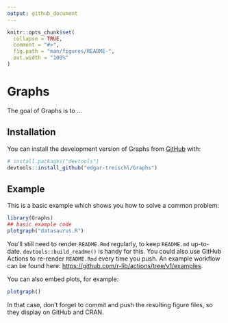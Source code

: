 ```yaml
---
output: github_document
---
```


<!-- README.md is generated from README.Rmd. Please edit that file -->

```r
knitr::opts_chunk$set(
  collapse = TRUE,
  comment = "#>",
  fig.path = "man/figures/README-",
  out.width = "100%"
)
```

# Graphs

<!-- badges: start -->
<!-- badges: end -->

The goal of Graphs is to ...

## Installation

You can install the development version of Graphs from [GitHub](https://github.com/) with:

``` r
# install.packages("devtools")
devtools::install_github("edgar-treischl/Graphs")
```

## Example

This is a basic example which shows you how to solve a common problem:

```r
library(Graphs)
## basic example code
plotgraph("datasaurus.R")
```



You'll still need to render `README.Rmd` regularly, to keep `README.md` up-to-date. `devtools::build_readme()` is handy for this. You could also use GitHub Actions to re-render `README.Rmd` every time you push. An example workflow can be found here: <https://github.com/r-lib/actions/tree/v1/examples>.

You can also embed plots, for example:

```r
plotgraph()
```

In that case, don't forget to commit and push the resulting figure files, so they display on GitHub and CRAN.

